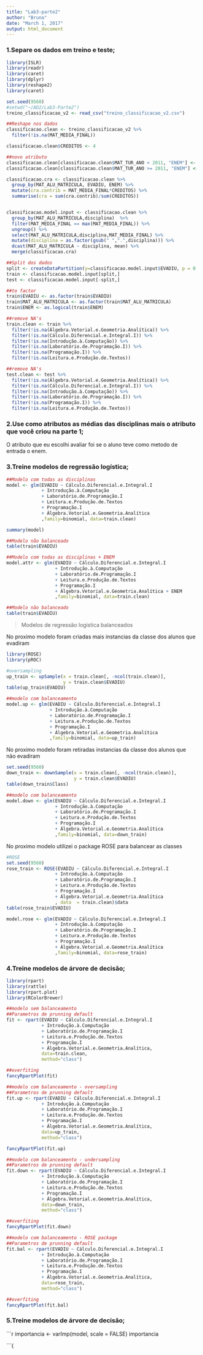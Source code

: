 ```yaml
---
title: "Lab3-parte2"
author: "Bruna"
date: "March 1, 2017"
output: html_document
---
```


### 1.Separe os dados em treino e teste;
```r
library(ISLR)
library(readr)
library(caret)
library(dplyr)
library(reshape2)
library(caret)

set.seed(9560)
#setwd("~/AD2/Lab3-Parte2")
treino_classificacao_v2 <- read_csv("treino_classificacao_v2.csv")

##Reshape nos dados
classificacao.clean <- treino_classificacao_v2 %>%
  filter(!is.na(MAT_MEDIA_FINAL))

classificacao.clean$CREDITOS <- 4

##novo atributo
classificacao.clean[classificacao.clean$MAT_TUR_ANO < 2011, "ENEM"] <- FALSE
classificacao.clean[classificacao.clean$MAT_TUR_ANO >= 2011, "ENEM"] <- TRUE

classificacao.cra <- classificacao.clean %>%
  group_by(MAT_ALU_MATRICULA, EVADIU, ENEM) %>%
  mutate(cra.contrib = MAT_MEDIA_FINAL*CREDITOS) %>%
  summarise(cra = sum(cra.contrib)/sum(CREDITOS))


classificacao.model.input <- classificacao.clean %>%
  group_by(MAT_ALU_MATRICULA,disciplina)  %>%
  filter(MAT_MEDIA_FINAL == max(MAT_MEDIA_FINAL)) %>%
  ungroup() %>%
  select(MAT_ALU_MATRICULA,disciplina,MAT_MEDIA_FINAL) %>% 
  mutate(disciplina = as.factor(gsub(" ",".",disciplina))) %>%
  dcast(MAT_ALU_MATRICULA ~ disciplina, mean) %>%
  merge(classificacao.cra)

##Split dos dados
split <- createDataPartition(y=classificacao.model.input$EVADIU, p = 0.90, list = FALSE)
train <- classificacao.model.input[split,]
test <- classificacao.model.input[-split,]

##to factor
train$EVADIU <- as.factor(train$EVADIU)
train$MAT_ALU_MATRICULA <- as.factor(train$MAT_ALU_MATRICULA)
train$ENEM <- as.logical(train$ENEM)

##remove NA's
train.clean <- train %>%
  filter(!is.na(Álgebra.Vetorial.e.Geometria.Analítica)) %>%
  filter(!is.na(Cálculo.Diferencial.e.Integral.I)) %>%
  filter(!is.na(Introdução.à.Computação)) %>%
  filter(!is.na(Laboratório.de.Programação.I)) %>%
  filter(!is.na(Programação.I)) %>%
  filter(!is.na(Leitura.e.Produção.de.Textos)) 

##remove NA's
test.clean <- test %>%
  filter(!is.na(Álgebra.Vetorial.e.Geometria.Analítica)) %>%
  filter(!is.na(Cálculo.Diferencial.e.Integral.I)) %>%
  filter(!is.na(Introdução.à.Computação)) %>%
  filter(!is.na(Laboratório.de.Programação.I)) %>%
  filter(!is.na(Programação.I)) %>%
  filter(!is.na(Leitura.e.Produção.de.Textos))
```


### 2.Use como atributos as médias das disciplinas mais o atributo que você criou na parte 1;

O atributo que eu escolhi avaliar foi se o aluno teve como metodo de entrada o enem. 

### 3.Treine modelos de regressão logística;

```r
##Modelo com todas as disciplinas
model <- glm(EVADIU ~ Cálculo.Diferencial.e.Integral.I
             + Introdução.à.Computação
             + Laboratório.de.Programação.I
             + Leitura.e.Produção.de.Textos
             + Programação.I
             + Álgebra.Vetorial.e.Geometria.Analítica 
             ,family=binomial, data=train.clean)

summary(model)

##Modelo não balanceado
table(train$EVADIU)
```
```r
##Modelo com todas as disciplinas + ENEM
model.attr <- glm(EVADIU ~ Cálculo.Diferencial.e.Integral.I
                  + Introdução.à.Computação
                  + Laboratório.de.Programação.I
                  + Leitura.e.Produção.de.Textos
                  + Programação.I
                  + Álgebra.Vetorial.e.Geometria.Analítica + ENEM
                  ,family=binomial, data=train.clean)

##Modelo não balanceado
table(train$EVADIU)
```
> Modelos de regressão logistica balanceados

No proximo modelo foram criadas mais instancias da classe dos alunos que evadiram
```r

library(ROSE)
library(pROC)

#oversampling
up_train <- upSample(x = train.clean[, -ncol(train.clean)],
                     y = train.clean$EVADIU)                         
table(up_train$EVADIU)

##modelo com balanceamento
model.up <- glm(EVADIU ~ Cálculo.Diferencial.e.Integral.I
                + Introdução.à.Computação
                + Laboratório.de.Programação.I
                + Leitura.e.Produção.de.Textos
                + Programação.I
                + Álgebra.Vetorial.e.Geometria.Analítica
                ,family=binomial, data=up_train)
```

No proximo modelo foram retiradas instancias da classe dos alunos que não evadiram
```r

set.seed(9560)
down_train <- downSample(x = train.clean[, -ncol(train.clean)],
                         y = train.clean$EVADIU)  
table(down_train$Class)   

##modelo com balanceamento
model.down <- glm(EVADIU ~ Cálculo.Diferencial.e.Integral.I
                  + Introdução.à.Computação
                  + Laboratório.de.Programação.I
                  + Leitura.e.Produção.de.Textos
                  + Programação.I
                  + Álgebra.Vetorial.e.Geometria.Analítica
                  ,family=binomial, data=down_train)
```

No proximo modelo utilizei o package ROSE para balancear as classes
```r
#ROSE
set.seed(9560)
rose_train <- ROSE(EVADIU ~ Cálculo.Diferencial.e.Integral.I
                  + Introdução.à.Computação
                  + Laboratório.de.Programação.I
                  + Leitura.e.Produção.de.Textos
                  + Programação.I
                  + Álgebra.Vetorial.e.Geometria.Analítica
                  , data  = train.clean)$data                         
table(rose_train$EVADIU) 

model.rose <- glm(EVADIU ~ Cálculo.Diferencial.e.Integral.I
                  + Introdução.à.Computação
                  + Laboratório.de.Programação.I
                  + Leitura.e.Produção.de.Textos
                  + Programação.I
                  + Álgebra.Vetorial.e.Geometria.Analítica
                  ,family=binomial, data=rose_train)
```

### 4.Treine modelos de árvore de decisão;

```r
library(rpart)
library(rattle)
library(rpart.plot)
library(RColorBrewer)

##modelo sem balanceamento
##Parametros de prunning default
fit <- rpart(EVADIU ~ Cálculo.Diferencial.e.Integral.I
             + Introdução.à.Computação
             + Laboratório.de.Programação.I
             + Leitura.e.Produção.de.Textos
             + Programação.I
             + Álgebra.Vetorial.e.Geometria.Analítica,
             data=train.clean,
             method="class")

##overfiting
fancyRpartPlot(fit)

```


```r

##modelo com balanceamento - oversampling
##Parametros de prunning default
fit.up <- rpart(EVADIU ~ Cálculo.Diferencial.e.Integral.I
             + Introdução.à.Computação
             + Laboratório.de.Programação.I
             + Leitura.e.Produção.de.Textos
             + Programação.I
             + Álgebra.Vetorial.e.Geometria.Analítica,
             data=up_train,
             method="class")

fancyRpartPlot(fit.up)

##modelo com balanceamento - undersampling
##Parametros de prunning default
fit.down <- rpart(EVADIU ~ Cálculo.Diferencial.e.Integral.I
             + Introdução.à.Computação
             + Laboratório.de.Programação.I
             + Leitura.e.Produção.de.Textos
             + Programação.I
             + Álgebra.Vetorial.e.Geometria.Analítica,
             data=down_train,
             method="class")

##overfiting
fancyRpartPlot(fit.down)

##modelo com balanceamento - ROSE package
##Parametros de prunning default
fit.bal <- rpart(EVADIU ~ Cálculo.Diferencial.e.Integral.I
             + Introdução.à.Computação
             + Laboratório.de.Programação.I
             + Leitura.e.Produção.de.Textos
             + Programação.I
             + Álgebra.Vetorial.e.Geometria.Analítica,
             data=rose_train,
             method="class")

##overfiting
fancyRpartPlot(fit.bal)

```

### 5.Treine modelos de árvore de decisão;
```r
importancia <- varImp(model, scale = FALSE)
importancia

```{
